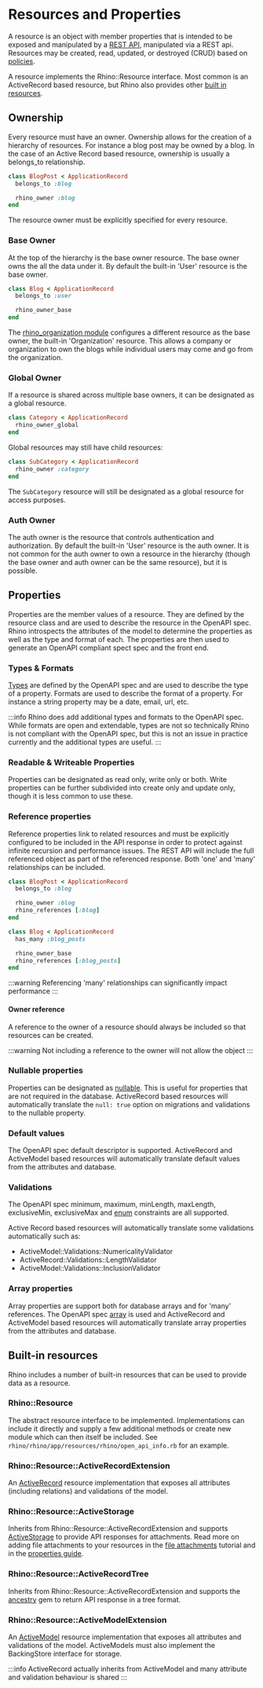 # Resources and Properties

A resource is an object with member properties that is intended to be exposed and manipulated by a [REST API](../rest_api), manipulated via a REST api. Resources may be created, read, updated, or destroyed (CRUD) based on [policies](../auth/policies).

A resource implements the Rhino::Resource interface. Most common is an ActiveRecord based resource, but Rhino also provides other [built in resources](#built-in-resources).

## Ownership

Every resource must have an owner. Ownership allows for the creation of a hierarchy of resources. For instance a blog post may be owned by a blog. In the case of an Active Record based resource, ownership is usually a belongs_to relationship.

```ruby
class BlogPost < ApplicationRecord
  belongs_to :blog

  rhino_owner :blog
end
```

The resource owner must be explicitly specified for every resource.

### Base Owner

At the top of the hierarchy is the base owner resource. The base owner owns the all the data under it. By default the built-in 'User' resource is the base owner.

```ruby
class Blog < ApplicationRecord
  belongs_to :user

  rhino_owner_base
end
```

The [rhino_organization module](../../tutorials/organization.mdx) configures a different resource as the base owner, the built-in 'Organization' resource. This allows a company or organization to own the blogs while individual users may come and go from the organization.

### Global Owner

If a resource is shared across multiple base owners, it can be designated as a global resource.

```ruby
class Category < ApplicationRecord
  rhino_owner_global
end
```

Global resources may still have child resources:

```ruby
class SubCategory < ApplicationRecord
  rhino_owner :category
end
```

The `SubCategory` resource will still be designated as a global resource for access purposes.

### Auth Owner

The auth owner is the resource that controls authentication and authorization. By default the built-in 'User' resource is the auth owner. It is not common for the auth owner to own a resource in the hierarchy (though the base owner and auth owner can be the same resource), but it is possible.

## Properties

Properties are the member values of a resource. They are defined by the resource class and are used to describe the resource in the OpenAPI spec. Rhino introspects the attributes of the model to determine the properties as well as the type and format of each. The properties are then used to generate an OpenAPI compliant spect spec and the front end.

### Types & Formats

[Types](https://swagger.io/docs/specification/data-models/data-types/) are defined by the OpenAPI spec and are used to describe the type of a property. Formats are used to describe the format of a property. For instance a string property may be a date, email, url, etc.

:::info
Rhino does add additional types and formats to the OpenAPI spec. While formats are open and extendable, types are not so technically Rhino is not compliant with the OpenAPI spec, but this is not an issue in practice currently and the additional types are useful.
:::

### Readable & Writeable Properties

Properties can be designated as read only, write only or both. Write properties can be further subdivided into create only and update only, though it is less common to use these.

### Reference properties

Reference properties link to related resources and must be explicitly configured to be included in the API response in order to protect against infinite recursion and performance issues. The REST API will include the full referenced object as part of the referenced response. Both 'one' and 'many' relationships can be included.

```ruby
class BlogPost < ApplicationRecord
  belongs_to :blog

  rhino_owner :blog
  rhino_references [:blog]
end
```

```ruby
class Blog < ApplicationRecord
  has_many :blog_posts

  rhino_owner_base
  rhino_references [:blog_posts]
end
```

:::warning
Referencing 'many' relationships can significantly impact performance
:::

#### Owner reference

A reference to the owner of a resource should always be included so that resources can be created.

:::warning
Not including a reference to the owner will not allow the object
:::

### Nullable properties

Properties can be designated as [nullable](https://swagger.io/docs/specification/data-models/data-types/#null). This is useful for properties that are not required in the database. ActiveRecord based resources will automatically translate the `null: true` option on migrations and validations to the nullable property.

### Default values

The OpenAPI spec default descriptor is supported. ActiveRecord and ActiveModel based resources will automatically translate default values from the attributes and database.

### Validations

The OpenAPI spec minimum, maximum, minLength, maxLength, exclusiveMin, exclusiveMax and [enum](https://swagger.io/docs/specification/data-models/enums/) constraints are all supported.

Active Record based resources will automatically translate some validations automatically such as:

- ActiveModel::Validations::NumericalityValidator
- ActiveRecord::Validations::LengthValidator
- ActiveModel::Validations::InclusionValidator

### Array properties

Array properties are support both for database arrays and for 'many' references. The OpenAPI spec [array](https://swagger.io/docs/specification/data-models/data-types/#array) is used and ActiveRecord and ActiveModel based resources will automatically translate array properties from the attributes and database.

## Built-in resources

Rhino includes a number of built-in resources that can be used to provide data as a resource.

### Rhino::Resource

The abstract resource interface to be implemented. Implementations can include it directly and supply a few additional methods or create new module which can then itself be included. See `rhino/rhino/app/resources/rhino/open_api_info.rb` for an example.

### Rhino::Resource::ActiveRecordExtension

An [ActiveRecord](https://guides.rubyonrails.org/active_record_basics.html) resource implementation that exposes all attributes (including relations) and validations of the model.

### Rhino::Resource::ActiveStorage

Inherits from Rhino::Resource::ActiveRecordExtension and supports [ActiveStorage](https://guides.rubyonrails.org/active_storage_overview.html) to provide API responses for attachments. Read more on adding file attachments to your resources in the [file attachments](../../tutorials/advanced) tutorial and in the [properties guide](../../guides/properties#file-attachments).

### Rhino::Resource::ActiveRecordTree

Inherits from Rhino::Resource::ActiveRecordExtension and supports the [ancestry](https://github.com/stefankroes/ancestry) gem to return API response in a tree format.

### Rhino::Resource::ActiveModelExtension

An [ActiveModel](https://guides.rubyonrails.org/active_model_basics.html) resource implementation that exposes all attributes and validations of the model. ActiveModels must also implement the BackingStore interface for storage.

:::info
ActiveRecord actually inherits from ActiveModel and many attribute and validation behaviour is shared
:::
